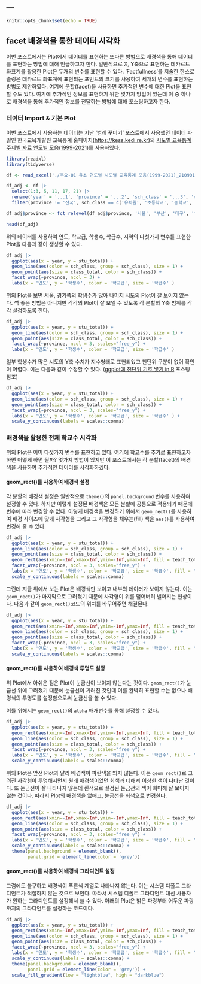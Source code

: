---
---

```r
knitr::opts_chunk$set(echo = TRUE)
```

## facet 배경색을 통한 데이터 시각화

이번 포스트에서는 Plot에서 데이터를 표현하는 또다른 방법으로 배경색을 통해 데이터를 표현하는 방법에 대해 언급하고자 한다. 일반적으로 X, Y축으로 표현하는 데카르트 좌표계를 활용한 Plot은 두개의 변수를 표현할 수 있다. 'Factfullness'를 저술한 한스로슬링은 데카르트 좌표계에 표현되는 포인트의 크기를 사용하여 세개의 변수를 표현하는 방법도 제안하였다. 여기에 분할(facet)을 사용하면 추가적인 변수에 대한 Plot을 표현할 수도 있다. 여기에 추가적인 정보를 표현하기 위한 몇가지 방법이 있는데 이 중 하나로 배경색을 통해 추가적인 정보를 전달하는 방법에 대해 포스팅하고자 한다.    

### 데이터 Import & 기본 Plot

이번 포스트에서 사용하는 데이터는 지난 '범례 꾸미기' 포스트에서 사용했던 데이터 파일인 한국교육개발원 교육통계 홈페이지[(https://kess.kedi.re.kr)](https://kess.kedi.re.kr)의 [시도별 교육통계 주제별 자료 연도별 모음(1999-2021)](https://kess.kedi.re.kr/userfile/6733224)를 사용하였다.

```r
library(readxl)
library(tidyverse)

df <- read_excel('./주요-01 유초 연도별 시도별 교육통계 모음(1999-2021)_210901.xlsx', skip = 3, na = '-', sheet = '01 개황', col_types = c('numeric', 'text', 'text', rep('numeric', 48)), col_names = F)

df_adj <- df |>
  select(1:3, 5, 11, 17, 21) |>
  rename('year' = '...1', 'province' = '...2', 'sch_class' = '...3', 'class_total' = '...5', 'stu_total' = '...11', 'teach_total' = '...17', 'teach_tmp_total' = '...21') |>
  filter(province != '전국', sch_class == c('유치원', '초등학교', '중학교', '고등학교'))

df_adj$province <- fct_relevel(df_adj$province, '서울', '부산', '대구', '인천', '광주', '대전', '울산', '세종', '경기', '강원', '충북', '충남', '전북', '전남', '경북', '경남', '제주')

head(df_adj)

```

위의 데이터를 사용하여 연도, 학교급, 학생수, 학급수, 지역의 다섯가지 변수를 표현한 Plot을 다음과 같이 생성할 수 있다.  

```r

df_adj |>
  ggplot(aes(x = year, y = stu_total)) +
  geom_line(aes(color = sch_class, group = sch_class), size = 1) + 
  geom_point(aes(size = class_total, color = sch_class)) + 
  facet_wrap(~province, ncol = 3) + 
  labs(x = '연도', y = '학생수', color = '학교급', size = '학급수' )

```

위의 Plot을 보면 서울, 경기쪽의 학생수가 많아 나머지 시도의 Plot이 잘 보이지 않는다. 썩 좋은 방법은 아니지만 각각의 Plot이 잘 보일 수 있도록 각 분할의 Y축 범위를 각각 설정하도록 한다. 

```r

df_adj |>
  ggplot(aes(x = year, y = stu_total)) +
  geom_line(aes(color = sch_class, group = sch_class), size = 1) + 
  geom_point(aes(size = class_total, color = sch_class)) + 
  facet_wrap(~province, ncol = 3, scales="free_y") + 
  labs(x = '연도', y = '학생수', color = '학교급', size = '학급수' )

```

일부 학생수가 많은 시도의 Y축 수치가 지수형태로 표현되었고 천단위 구분이 없어 확인이 어렵다. 이는 다음과 같이 수정할 수 있다. ([ggplot에 천단위 기호 넣기 in R](https://2stndard.tistory.com/4) 포스팅 참조)

```r

df_adj |>
  ggplot(aes(x = year, y = stu_total)) +
  geom_line(aes(color = sch_class, group = sch_class), size = 1) + 
  geom_point(aes(size = class_total, color = sch_class)) + 
  facet_wrap(~province, ncol = 3, scales="free_y") + 
  labs(x = '연도', y = '학생수', color = '학교급', size = '학급수' ) +
  scale_y_continuous(labels = scales::comma)

```

### 배경색을 활용한 전체 학교수 시각화

위의 Plot은 이미 다섯가지 변수를 표현하고 있다. 여기에 학교수를 추가로 표현하고자 하면 어떻게 하면 될까? 몇가지 방법이 있지만 이 포스트에서는 각 분할(facet)의 배경색을 사용하여 추가적인 데이터를 시각화하겠다. 

#### geom_rect()를 사용하여 배경색 설정

각 분할의 배경색 설정은 일반적으로 `theme()`의 `panel.background` 변수를 사용하여 설정할 수 있다. 하지만 이렇게 설정된 배경색은 모든 분할에 공통으로 적용되기 때문에 변수에 따라 변경할 수 없다. 이렇게 배경색을 변경하기 위해서 `geom_rect()`를 사용하여 배경 사이즈에 맞게 사각형을 그리고 그 사각형을 채우는(fill) 색을 `aes()`를 사용하여 변경해 줄 수 있다. 

```r

df_adj |>
  ggplot(aes(x = year, y = stu_total)) +
  geom_line(aes(color = sch_class, group = sch_class), size = 1) + 
  geom_point(aes(size = class_total, color = sch_class)) + 
  geom_rect(aes(xmin=-Inf,xmax=Inf,ymin=-Inf,ymax=Inf, fill = teach_total)) +
  facet_wrap(~province, ncol = 3, scales="free_y") + 
  labs(x = '연도', y = '학생수', color = '학교급', size = '학급수', fill = '전체학교수' ) +
  scale_y_continuous(labels = scales::comma)

```

그런데 지금 위에서 보는 Plot은 배경색만 보이고 내부의 데이터가 보이지 않는다. 이는 `geom_rect()`가 마지막으로 그려졌기 때문에 사각형이 위를 덮어버려 벌어지는 현상이다. 다음과 같이 `geom_rect()`코드의 위치를 바꾸어주면 해결된다. 


```r

df_adj |>
  ggplot(aes(x = year, y = stu_total)) +
  geom_rect(aes(xmin=-Inf,xmax=Inf,ymin=-Inf,ymax=Inf, fill = teach_total)) +
  geom_line(aes(color = sch_class, group = sch_class), size = 1) + 
  geom_point(aes(size = class_total, color = sch_class)) + 
  facet_wrap(~province, ncol = 3, scales="free_y") + 
  labs(x = '연도', y = '학생수', color = '학교급', size = '학급수', fill = '전체학교수' ) +
  scale_y_continuous(labels = scales::comma)

```

#### geom_rect()를 사용하여 배경색 투명도 설정

위 Plot에서 아쉬운 점은 Plot이 눈금선이 보이지 않는다는 것이다. `geom_rect()`가 눈금선 위에 그려졌기 때문에 눈금선이 가려진 것인데 이를 완벽히 표현할 수는 없으나 배경색의 투명도를 설정함으로써 눈금선을 볼 수 있다. 

이를 위해서는 `geom_rect()`의 `alpha` 매개변수를 통해 설정할 수 있다. 

```r

df_adj |>
  ggplot(aes(x = year, y = stu_total)) +
  geom_rect(aes(xmin=-Inf,xmax=Inf,ymin=-Inf,ymax=Inf, fill = teach_total), alpha = 0.05) +
  geom_line(aes(color = sch_class, group = sch_class), size = 1) + 
  geom_point(aes(size = class_total, color = sch_class)) + 
  facet_wrap(~province, ncol = 3, scales="free_y") + 
  labs(x = '연도', y = '학생수', color = '학교급', size = '학급수', fill = '전체학교수' ) +
  scale_y_continuous(labels = scales::comma)

```

위의 Plot은 앞선 Plot과 달리 배경색이 파란색을 띄지 않는다. 이는 `geom_rect()`로 그려진 사각형이 투명해지면서 원래 배경색이었던 회색과 더해져 이상한 색이 나타난 것이다. 또 눈금선이 잘 나타나지 않는데 흰색으로 설정된 눈금선의 색이 희미해 잘 보이지 않는 것이다. 따라서 Plot의 배경색을 없애고, 눈금선을 회색으로 변경한다. 

```r

df_adj |>
  ggplot(aes(x = year, y = stu_total)) +
  geom_rect(aes(xmin=-Inf,xmax=Inf,ymin=-Inf,ymax=Inf, fill = teach_total), alpha = 0.05) +
  geom_line(aes(color = sch_class, group = sch_class), size = 1) + 
  geom_point(aes(size = class_total, color = sch_class)) + 
  facet_wrap(~province, ncol = 3, scales="free_y") + 
  labs(x = '연도', y = '학생수', color = '학교급', size = '학급수', fill = '전체학교수' ) +
  scale_y_continuous(labels = scales::comma) +
  theme(panel.background = element_blank(), 
        panel.grid = element_line(color = 'grey'))
```

#### geom_rect()를 사용하여 배경색 그라디언트 설정

그럼에도 불구하고 배경색이 푸른색 계열로 나타나지 않는다. 이는 시스템 디폴트 그라디언트가 
적절하지 않는 것으로 보인다. 따라서 시스템 디폴트 그라디언트 대신 사용자가 원하는 그라디언트를 설정해서 쓸 수 있다. 아래의 Plot은 밝은 파랑부터 어두운 파랑까지의 그라디언트를 설정하는 코드이다. 

```r

df_adj |>
  ggplot(aes(x = year, y = stu_total)) +
  geom_rect(aes(xmin=-Inf,xmax=Inf,ymin=-Inf,ymax=Inf, fill = teach_total), alpha = 0.05) +
  geom_line(aes(color = sch_class, group = sch_class), size = 1) + 
  geom_point(aes(size = class_total, color = sch_class)) + 
  facet_wrap(~province, ncol = 3, scales="free_y") + 
  labs(x = '연도', y = '학생수', color = '학교급', size = '학급수', fill = '전체학교수' ) +
  scale_y_continuous(labels = scales::comma) +
  theme(panel.background = element_blank(), 
        panel.grid = element_line(color = 'grey')) +
  scale_fill_gradient(low = "lightblue", high = "darkblue")
```

